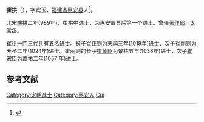'''崔拱'''（{{bd|?||?}}），字宾玉，[[福建省|福建省]][[惠安县|惠安县]]人<ref>{{cite book|author=惠安县地方志编纂委员会|title=惠安县志|publisher=方志出版社|location=北 京市|isbn=7-80122-352-7|url=http://www.fjsq.gov.cn/ShowText.asp?ToBook=3192&index=1878&|edition=第1 版|accessdate=2011-06-22|date=1998年7月|archive-url=https://web.archive.org/web/20161023205739/http://www.fjsq.gov.cn/ShowText.asp?ToBook=3192&index=1878&|archive-date=2016-10-23|dead-url=yes}}</ref>。

北宋[[端拱|端拱]]二年(989年)，崔拱中进士，为惠安置县后第一个进士。曾任[[著作郎|著作郎]]、[[太常丞|太常丞]]。

崔拱一门三代共有五名进士。长子[[崔正则|崔正则]]为天禧三年(1019年)进士、次子[[崔丽则|崔丽则]]为天圣二年(1024年)进士。崔丽则的长子[[崔黄臣|崔黄臣]]为景祐五年(1038年)进士，次子[[崔宋臣|崔宋臣]]为嘉祐二年(1057 年)进士。

== 参考文献 ==
<references/>

{{福建小作品}}
[[Category:宋朝進士|Category:宋朝進士]]
[[Category:惠安人|Category:惠安人]]
[[Category:崔姓|Cui]]